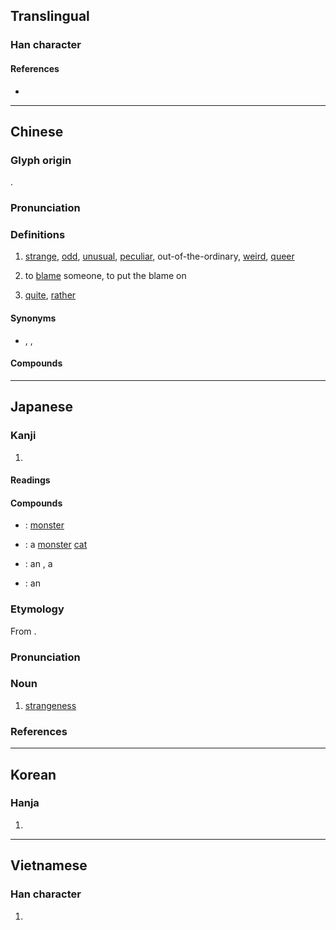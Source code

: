 {{also|恠}}
{{character info/new}}
==Translingual==

===Han character===
{{Han char|rn=61|rad=心|as=05|sn=8|four=97014|canj=PEG|ids=⿰忄圣}}

====References====
* {{Han ref|kx=0382.100|dkj=10483|dj=0711.050|hdz=42288.120|uh=602A|ud=24618|bh=A9C7|bd=43463}}

----

==Chinese==
{{zh-forms|怪|alt=𢘪,恠}}

===Glyph origin===
{{Han etym}}
{{Han compound|心|圣|alt1=忄|ls=psc|c1=s|c2=p}}.

===Pronunciation===
{{zh-pron
|m=guài
|c=gwaai3
|h=pfs=koai
|mn=koài/qz,tw,xm:kòe/zz:kòa
|mn_note=koài - literary; kòe/kòa - vernacular
|w=2kua
|mc=y
|oc=y
|ma=Zh-guài.ogg
|mna=Taiwanese-The_Consonant_k.ogg
|cat=a,v,adv
}}

===Definitions===
{{zh-hanzi}}

# [[strange]], [[odd]], [[unusual]], [[peculiar]], out-of-the-ordinary, [[weird]], [[queer]]
#: {{zh-x|很 怪 的 人|very weird person}}
#: {{zh-x|味道 有點 怪。|It tastes funny.}}
# to [[blame]] someone, to put the blame on
#: {{zh-x|別 怪 他。|Don't blame him.}}
# [[quite]], [[rather]]

====Synonyms====
* {{l|zh|異}}, {{l|zh|奇}}, {{l|zh|妖}}

====Compounds====
{{zh-der|八怪七喇|怪誕不經|怪樣子|怪誕劇|奇峰怪石|怪僻|少見多怪|妖魔鬼怪|古靈精怪|古怪脾氣|怪道|上門怪人|怪力亂神|志怪小說|可怪|怪物相|奇奇怪怪|怪疑|光怪陸離|怪石嶙峋|恬不知怪|怪頭|怪責|怪象|怪譎|怪誕|怪話|怪膩的|怪腔怪調|怪胎|怪聲|怪罪|怪笑|怪石|怪癖|怪特|怪物|怪模怪樣|怪手|怪底|怪哉|怪傑|怪俊的|怪人|怪不的|怪不得|奇怪|失張倒怪|志怪|怪生|偏怪題|怪事|古怪精靈|千奇百怪|怪獸|奇談怪論|怪狀|怪異|怪恨|妖形怪狀|古怪|嗔怪|休怪|怪沒意思|天奇地怪|大驚小怪|怪病|失驚打怪|希奇古怪|妖怪|作怪|光怪|喬聲怪氣|刁鑽古怪|天災物怪|可煞作怪|古裡古怪|古怪機靈|不足為怪|怪處|怪裡怪氣|千鬼百怪|凶怪|恬不為怪|咄咄怪事|奇形怪狀|不見怪|怪談|捏怪排科|無怪|生妖作怪|搞怪|成妖作怪|揚州八怪|瑰怪|瑰禽怪獸|稀奇古怪|揣歪捏怪|神怪|神妖鬼怪|神奇荒怪|疑怪|成精作怪|珍怪|牛心古怪|歸奇顧怪|狂朋怪友|搜奇抉怪|斷怪除妖|才怪|殊形怪狀|捏怪|疢頭怪腦|莫怪|責怪|陰陽怪氣|譎怪之談|荒怪不經|錯怪|詭怪|詭形怪狀|醜八怪|調風貼怪|興妖作怪|靈怪|魔怪|精靈古怪|鬼怪|見怪|驚怪|駭怪|索隱行怪|經濟怪獸|素隱行怪|詭怪奇譎|醜頭怪臉|難怪|精怪|說也奇怪|陸離光怪|醜巴怪|迂怪不經|精奇古怪|見怪不怪|詭譎怪誕}}

----

==Japanese==

===Kanji===
{{ja-kanji|grade=c|rs=心05}}

# {{l|en|mysterious}}

====Readings====
{{ja-readings
|goon=け<け<くゑ
|kanon=かい<くわい
|kun=あや-し.い, あや-しむ
|nanori=やす, よし
}}

====Compounds====
{{der-top|Compounds}}
* {{ja-r|怪獣|かいじゅう}}: [[monster]]
* {{ja-r|怪猫|かいびょう}}: a [[monster]] [[cat]]
* {{ja-r|怪我|けが}}: an {{l|en|injury}}, a {{l|en|wound}}
* {{ja-r|怪傑|かいけつ}}: an {{l|en|extraordinary}} {{l|en|person}}
{{der-bottom}}

{{ja-kanjitab|かい|yomi=o}}

===Etymology===
From {{etyl|ltc|ja|sort=かい}} {{m|zh|怪|tr=kwɛj<sup>H</sup>}}.

===Pronunciation===
{{ja-pron|yomi=kanon|かい|acc=1|acc_ref=DJR,NHK}}

===Noun===
{{ja-noun|かい|hhira=くわい}}

# [[strangeness]]

===References===
<references/>

----

==Korean==

===Hanja===
{{ko-hanja|hangeul=괴|eumhun=|mr=koe|y=koy}}

# {{defn|lang=ko|sort=心05}}

----

==Vietnamese==

===Han character===
{{vi-hantu|[[quái]], [[quảy]], [[quấy]], [[quế]]|rs=心05}}

# {{defn|lang=vi|sort=心05}}
